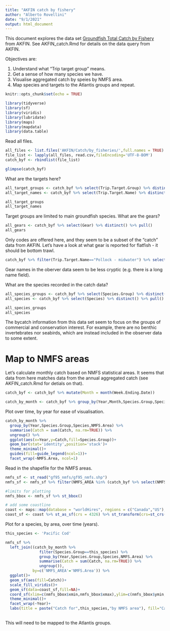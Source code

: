 ```yaml
---
title: "AKFIN catch by fishery"
author: "Alberto Rovellini"
date: "9/1/2021"
output: html_document
---
```


This document explores the data set [Groundfish Total Catch by Fishery](https://akfinbi.psmfc.org/analytics/saw.dll?Dashboard&PortalPath=%2fshared%2fStock%20Assessment%2f_portal%2fStock%20Assessment&Page=Groundfish%20Total%20Catch%20by%20Fishery&Done=Dashboard%26PortalPath%3d%252fshared%252fStock%2520Assessment%252f_portal%252fStock%2520Assessment%26Page%3dCatch%2520Data%26ViewState%3dg5ebu3r609alcptvc3dh209ftq) from AKFIN. See AKFIN_catch.Rmd for details on the data query from AKFIN.

Objectives are:

1. Understand what "Trip target group" means.
2. Get a sense of how many species we have. 
3. Visualise aggregated catch by speies by NMFS area.
4. Map species and targets to the Atlantis groups and repeat.

```r
knitr::opts_chunk$set(echo = TRUE)
```

```r
library(tidyverse)
library(sf)
library(viridis)
library(lubridate)
library(maps)
library(mapdata)
library(data.table)
```

Read all files.
```r
all_files <- list.files('AKFIN/Catch/by_fisheries/',full.names = TRUE)
file_list <- lapply(all_files, read.csv,fileEncoding='UTF-8-BOM')
catch_byf <- rbindlist(file_list)

glimpse(catch_byf)
```

What are the targets here?
```r
all_target_groups <- catch_byf %>% select(Trip.Target.Group) %>% distinct() %>% pull()
all_target_names <- catch_byf %>% select(Trip.Target.Name) %>% distinct() %>% pull()

all_target_groups
all_target_names
```
Target groups are limited to main groundfish species. What are the gears?
```r
all_gears <- catch_byf %>% select(Gear) %>% distinct() %>% pull()
all_gears
```

Only codes are offered here, and they seem to be a subset of the "catch" data from AKFIN. Let's have a look at what gear is reported for flatfish - it should be bottom trawl.
```r
catch_byf %>% filter(Trip.Target.Name=="Pollock - midwater") %>% select(Gear) %>% distinct() %>% pull()
```
Gear names in the oberver data seem to be less cryptic (e.g. there is a long name field). 

What are the species recorded in the catch data?
```r
all_species_groups <- catch_byf %>% select(Species.Group) %>% distinct() %>% pull()
all_species <- catch_byf %>% select(Species) %>% distinct() %>% pull()

all_species_groups
all_species
```
The bycatch information from this data set seem to focus on the groups of commercial and conservation interest. For example, there are no benthic invertebrates nor seabirds, which are instead included in the observer data to some extent. 

# Map to NMFS areas

Let's calculate monthly catch based on NMFS statistical areas. It seems that data from here matches data from the annual aggregated catch (see AKFIN_catch.Rmd for detials on that).
```r
catch_byf <- catch_byf %>% mutate(Month = month(Week.Ending.Date))

catch_by_month <- catch_byf %>% group_by(Year,Month,Species.Group,Species,FMP.Area,FMP.Subarea,NMFS.Area) %>% summarise(Catch = sum(Catch..mt.,na.rm=FALSE)) %>% ungroup() %>% mutate(Month.Year = make_date(year = Year, month = Month))
```

Plot over time, by year for ease of visualisation.
```r
catch_by_month %>% 
  group_by(Year,Species.Group,Species,NMFS.Area) %>%
  summarise(Catch = sum(Catch, na.rm=TRUE)) %>%
  ungroup() %>%
  ggplot(aes(x=Year,y=Catch,fill=Species.Group))+
  geom_bar(stat='identity',position='stack')+
  theme_minimal()+
  guides(fill=guide_legend(ncol=1))+
  facet_wrap(~NMFS.Area, ncol=1)
```

Read in the shapefile for the NMFS areas.
```r
nmfs_sf <- st_read("gf95_nmfs/gf95_nmfs.shp")
nmfs_sf <- nmfs_sf %>% filter(NMFS_AREA %in% (catch_byf %>% select(NMFS.Area) %>% distinct() %>% pull()))

#limits for plotting
nmfs_bbox <- nmfs_sf %>% st_bbox()

# add some coastline
coast <- maps::map(database = "worldHires", regions = c("Canada","US"), plot=FALSE, fill=TRUE)
coast_sf <- coast %>% st_as_sf(crs = 4326) %>% st_transform(crs=st_crs(nmfs_sf)$proj4string)
```

Plot for a species, by area, over time (years).
```r
this_species <- 'Pacific Cod'

nmfs_sf %>% 
  left_join((catch_by_month %>% 
               filter(Species.Group==this_species) %>%
               group_by(Year,Species.Group,Species,NMFS.Area) %>%
               summarise(Catch = sum(Catch, na.rm=TRUE)) %>%
               ungroup()),
            by=c('NMFS_AREA'='NMFS.Area')) %>%
  ggplot()+
  geom_sf(aes(fill=Catch))+
  scale_fill_viridis()+
  geom_sf(data=coast_sf,fill=NA)+
  coord_sf(xlim=c(nmfs_bbox$xmin,nmfs_bbox$xmax),ylim=c(nmfs_bbox$ymin,nmfs_bbox$ymax))+
  theme_minimal()+
  facet_wrap(~Year)+
  labs(title = paste("Catch for",this_species,"by NMFS area"), fill="Catch (mt)")
  
```

This will need to be mapped to the Atlantis groups.